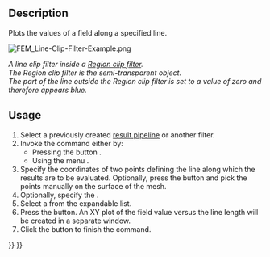 <languages/>
<translate>

<!--T:4-->
{{Docnav
|[[FEM_PostFilterContours|Contours filter]]
|[[FEM_PostFilterLinearizedStresses|Stress linearization plot]]
|[[FEM_Workbench|FEM]]
|IconL=FEM_PostFilterContours.svg
|IconR=FEM_PostFilterLinearizedStresses.svg
|IconC=Workbench_FEM.svg
}}

<!--T:1-->
{{GuiCommand
|Name=FEM PostFilterDataAlongLine
|MenuLocation=Results → Line clip filter
|Workbenches=[[FEM_Workbench|FEM]]
|SeeAlso=[[FEM_PostPipelineFromResult|FEM Result pipeline]], [[FEM_tutorial|FEM tutorial]]
}}

==Description== <!--T:6-->

<!--T:2-->
Plots the values of a field along a specified line.

</translate>
[[File:FEM_Line-Clip-Filter-Example.png]]
<translate>

<!--T:8-->
''A line clip filter inside a [[FEM_PostFilterClipRegion|Region clip filter]].</br>The Region clip filter is the semi-transparent object.</br>The part of the line outside the Region clip filter is set to a value of zero and therefore appears blue.''

==Usage== <!--T:7-->

<!--T:3-->
# Select a previously created [[FEM_PostPipelineFromResult|result pipeline]] or another filter.
# Invoke the command either by:
#* Pressing the button {{Button|[[Image:FEM_PostFilterDataAlongLine.svg|16px]] '''Line clip filter'''}}.
#* Using the menu {{MenuCommand|Results → [[Image:FEM_PostFilterDataAlongLine.svg|16px]] Line clip filter}}.
# Specify the coordinates of two points defining the line along which the results are to be evaluated. Optionally, press the {{Button|Select Points}} button and pick the points manually on the surface of the mesh.
# Optionally, specify the {{MenuCommand|Resolution}}.
# Select a {{MenuCommand|Field}} from the expandable list.
# Press the {{Button|Create Plot}} button. An XY plot of the field value versus the line length will be created in a separate window.
# Click the {{Button|OK}} button to finish the command.


<!--T:5-->
{{Docnav
|[[FEM_PostFilterContours|Contours filter]]
|[[FEM_PostFilterLinearizedStresses|Stress linearization plot]]
|[[FEM_Workbench|FEM]]
|IconL=FEM_PostFilterContours.svg
|IconR=FEM_PostFilterLinearizedStresses.svg
|IconC=Workbench_FEM.svg
}}

</translate>
{{FEM Tools navi{{#translation:}}}}
{{Userdocnavi{{#translation:}}}}
{{clear}}